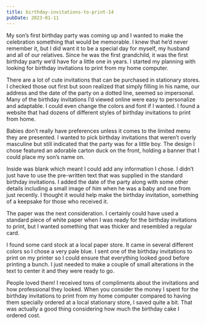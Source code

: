 ```yaml
---
title: birthday-invitations-to-print-14
pubDate: 2023-01-11
---
```


My son’s first birthday party was coming up and I wanted to make the celebration something that would be memorable. I knew that he’d never remember it, but I did want it to be a special day for myself, my husband and all of our relatives. Since he was the first grandchild, it was the first birthday party we’d have for a little one in years. I started my planning with looking for birthday invitations to print from my home computer.

There are a lot of cute invitations that can be purchased in stationary stores. I checked those out first but soon realized that simply filling in his name, our address and the date of the party on a dotted line, seemed so impersonal. Many of the birthday invitations I’d viewed online were easy to personalize and adaptable. I could even change the colors and font if I wanted. I found a website that had dozens of different styles of birthday invitations to print from home.

Babies don’t really have preferences unless it comes to the limited menu they are presented. I wanted to pick birthday invitations that weren’t overly masculine but still indicated that the party was for a little boy. The design I chose featured an adorable carton duck on the front, holding a banner that I could place my son’s name on. 

Inside was blank which meant I could add any information I chose. I didn’t just have to use the pre-written text that was supplied in the standard birthday invitations. I added the date of the party along with some other details including a small image of him when he was a baby and one from just recently. I thought it would help make the birthday invitation, something of a keepsake for those who received it.

The paper was the next consideration. I certainly could have used a standard piece of white paper when I was ready for the birthday invitations to print, but I wanted something that was thicker and resembled a regular card.

I found some card stock at a local paper store. It came in several different colors so I chose a very pale blue. I sent one of the birthday invitations to print on my printer so I could ensure that everything looked good before printing a bunch. I just needed to make a couple of small alterations in the text to center it and they were ready to go.

People loved them! I received tons of compliments about the invitations and how professional they looked. When you consider the money I spent for the birthday invitations to print from my home computer compared to having them specially ordered at a local stationary store, I saved quite a bit. That was actually a good thing considering how much the birthday cake I ordered cost.
